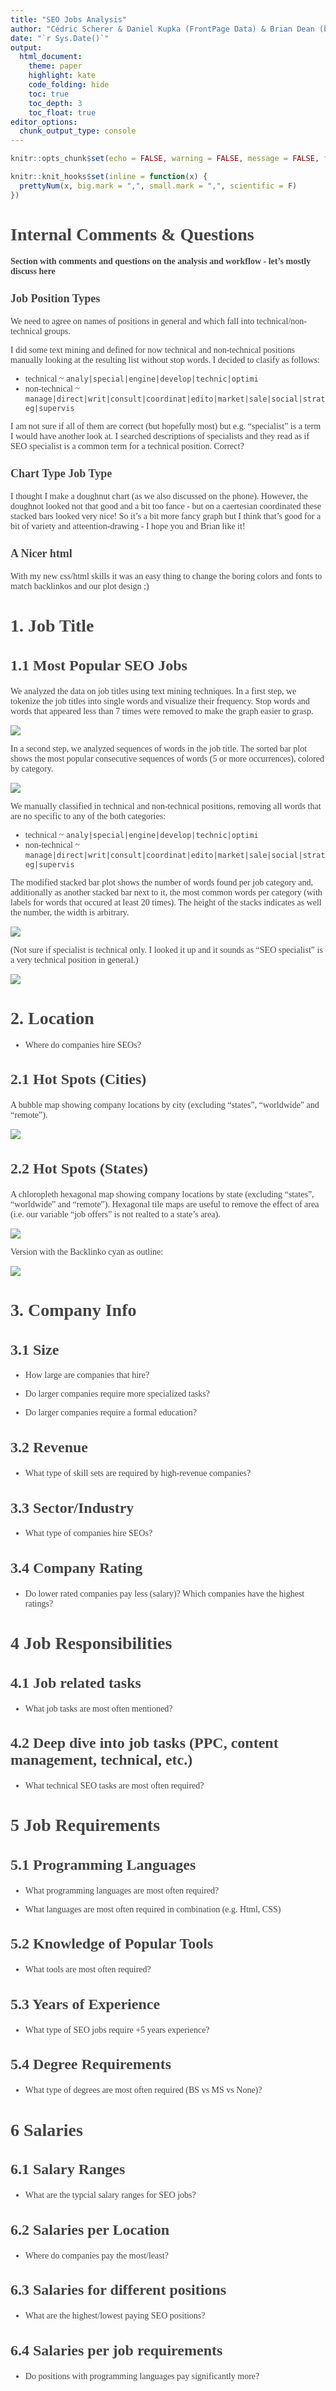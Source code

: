 ```yaml
---
title: "SEO Jobs Analysis"
author: "Cédric Scherer & Daniel Kupka (FrontPage Data) & Brian Dean (backlinko.com)"
date: "`r Sys.Date()`"
output:
  html_document:
    theme: paper
    highlight: kate
    code_folding: hide
    toc: true
    toc_depth: 3
    toc_float: true
editor_options: 
  chunk_output_type: console
---
```


<style>
.list-group-item.active, .list-group-item.active:hover, .list-group-item.active:focus {
  background-color: #00d188;
  border-color: #00d188;
}

body {
  font-family: montserrat;
  color: #444444;
  font-size: 14px;
}

h1 {
  font-weight: bold;
  font-size: 28px;
}

h1.title {
  font-size: 30px;
  color: #00d188;
}

h2 {
  font-size: 24px;
}

h3 {
  font-size: 18px;
}
</style>


```r
knitr::opts_chunk$set(echo = FALSE, warning = FALSE, message = FALSE, fig.showtext = TRUE)

knitr::knit_hooks$set(inline = function(x) {
  prettyNum(x, big.mark = ",", small.mark = ",", scientific = F)
})
```


# Internal Comments & Questions

**Section with comments and questions on the analysis and workflow - let's mostly discuss here**

### Job Position Types

We need to agree on names of positions in general and which fall into technical/non-technical groups.

I did some text mining and defined for now technical and non-technical positions manually looking at the resulting list without stop words. I decided to clasify as follows:

* technical ~  `analy|special|engine|develop|technic|optimi`
* non-technical ~  `manage|direct|writ|consult|coordinat|edito|market|sale|social|strateg|supervis`

I am not sure if all of them are correct (but hopefully most) but e.g. "specialist" is a term I would have another look at. I searched descriptions of specialists and they read as if SEO specialist is a common term for a technical position. Correct?


### Chart Type Job Type

I thought I make a doughnut chart (as we also discussed on the phone). However, the doughnot looked not that good and a bit too fance - but on a caertesian coordinated these stacked bars looked very nice! So it's a bit more fancy graph but I think that's good for a bit of variety and atteention-drawing - I hope you and Brian like it!


### A Nicer html

With my new css/html skills it was an easy thing to change the boring colors and fonts to match backlinkos and our plot design ;)


# 1. Job Title

## 1.1 Most Popular SEO Jobs

We analyzed the data on job titles using text mining techniques. In a first step, we tokenize the job titles into single words and visualize their frequency. Stop words and words that appeared less than 7 times were removed to make the graph easier to grasp.

![](../plots/png/1_1_jobs_word_1.png)


In a second step, we analyzed sequences of words in the job title. The sorted bar plot shows the most popular consecutive sequences of words (5 or more occurrences), colored by category.

![](../plots/png/1_1_jobs_cat_1.png)


We  manually classified in technical and non-technical positions, removing all words that are no specific to any of the both categories: 

* technical ~  `analy|special|engine|develop|technic|optimi`
* non-technical ~  `manage|direct|writ|consult|coordinat|edito|market|sale|social|strateg|supervis`

The modified stacked bar plot shows the number of words found per job category and, additionally as another stacked bar next to it, the most common words per category (with labels for words that occured at least 20 times). The height of the stacks indicates as well the number, the width is arbitrary.

![](../plots/png/1_1_jobs_tech_1.png)

(Not sure if specialist is technical only. I looked it up and it sounds as "SEO specialist" is a very technical position in general.)

![](../plots/png/1_1_jobs_tech_adj_1.png)


# 2. Location

* Where do companies hire SEOs?

## 2.1 Hot Spots (Cities)

A bubble map showing company locations by city (excluding "states", "worldwide" and "remote").

![](../plots/png/2_1_map_cities_1.png)


## 2.2 Hot Spots (States)

A chloropleth hexagonal map showing company locations by state (excluding "states", "worldwide" and "remote"). Hexagonal tile maps are useful to remove the effect of area (i.e. our variable "job offers" is not realted to a state's area).

![](../plots/png/2_2_map_hex_states_1.png)

Version with the Backlinko cyan as outline:

![](../plots/png/2_2_map_hex_states_bl_1.png)


# 3. Company Info

## 3.1	Size

* How large are companies that hire? 

* Do larger companies require more specialized tasks? 

* Do larger companies require a formal education?


## 3.2	Revenue 

* What type of skill sets are required by high-revenue companies?


## 3.3	Sector/Industry

* What type of companies hire SEOs? 


## 3.4	Company Rating

* Do lower rated companies pay less (salary)? Which companies have the highest ratings? 


# 4	Job Responsibilities

## 4.1	Job related tasks

* What job tasks are most often mentioned? 


## 4.2	Deep dive into job tasks (PPC, content management, technical, etc.)

* What technical SEO tasks are most often required?


# 5	Job Requirements

## 5.1	Programming Languages

* What programming languages are most often required? 

* What languages are most often required in combination (e.g. Html, CSS)


## 5.2	Knowledge of Popular Tools

* What tools are most often required?


## 5.3	Years of Experience

* What type of SEO jobs require +5 years experience? 


## 5.4	Degree Requirements

* What type of degrees are most often required (BS vs MS vs None)? 


# 6	Salaries

## 6.1	Salary Ranges

* What are the typcial salary ranges for SEO jobs?


## 6.2	Salaries per Location

* Where do companies pay the most/least?


## 6.3	Salaries for different positions

* What are the highest/lowest paying SEO positions?


## 6.4	Salaries per job requirements

* Do positions with programming languages pay significantly more?



